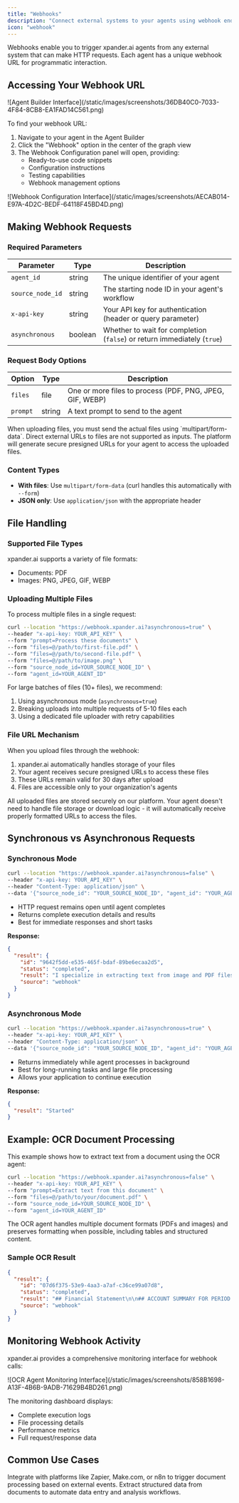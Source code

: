 ```yaml
---
title: "Webhooks"
description: "Connect external systems to your agents using webhook endpoints"
icon: "webhook"
---
```


Webhooks enable you to trigger xpander.ai agents from any external system that can make HTTP requests. Each agent has a unique webhook URL for programmatic interaction.

## Accessing Your Webhook URL

<Frame caption="Agent Builder Interface">
![Agent Builder Interface](/static/images/screenshots/36DB40C0-7033-4F84-8CB8-EA1FAD14C561.png)
</Frame>

To find your webhook URL:
1. Navigate to your agent in the Agent Builder
2. Click the "Webhook" option in the center of the graph view
3. The Webhook Configuration panel will open, providing:
   - Ready-to-use code snippets
   - Configuration instructions
   - Testing capabilities
   - Webhook management options

<Frame caption="Webhook Configuration Interface">
![Webhook Configuration Interface](/static/images/screenshots/AECAB014-E97A-4D2C-BEDF-64118F45BD4D.png)
</Frame>

## Making Webhook Requests

### Required Parameters

| Parameter | Type | Description |
| --------- | ---- | ----------- |
| `agent_id` | string | The unique identifier of your agent |
| `source_node_id` | string | The starting node ID in your agent's workflow |
| `x-api-key` | string | Your API key for authentication (header or query parameter) |
| `asynchronous` | boolean | Whether to wait for completion (`false`) or return immediately (`true`) |

### Request Body Options

| Option | Type | Description |
| ------ | ---- | ----------- |
| `files` | file | One or more files to process (PDF, PNG, JPEG, GIF, WEBP) |
| `prompt` | string | A text prompt to send to the agent |

<Warning>
When uploading files, you must send the actual files using `multipart/form-data`. Direct external URLs to files are not supported as inputs. The platform will generate secure presigned URLs for your agent to access the uploaded files.
</Warning>

### Content Types

- **With files**: Use `multipart/form-data` (curl handles this automatically with `--form`)
- **JSON only**: Use `application/json` with the appropriate header

## File Handling

### Supported File Types

xpander.ai supports a variety of file formats:
- Documents: PDF
- Images: PNG, JPEG, GIF, WEBP

### Uploading Multiple Files

To process multiple files in a single request:

```bash
curl --location "https://webhook.xpander.ai?asynchronous=true" \
--header "x-api-key: YOUR_API_KEY" \
--form "prompt=Process these documents" \
--form "files=@/path/to/first-file.pdf" \
--form "files=@/path/to/second-file.pdf" \
--form "files=@/path/to/image.png" \
--form "source_node_id=YOUR_SOURCE_NODE_ID" \
--form "agent_id=YOUR_AGENT_ID"
```

For large batches of files (10+ files), we recommend:
1. Using asynchronous mode (`asynchronous=true`)
2. Breaking uploads into multiple requests of 5-10 files each
3. Using a dedicated file uploader with retry capabilities

### File URL Mechanism

When you upload files through the webhook:

1. xpander.ai automatically handles storage of your files
2. Your agent receives secure presigned URLs to access these files
3. These URLs remain valid for 30 days after upload
4. Files are accessible only to your organization's agents

<Info>
All uploaded files are stored securely on our platform. Your agent doesn't need to handle file storage or download logic - it will automatically receive properly formatted URLs to access the files.
</Info>

## Synchronous vs Asynchronous Requests

### Synchronous Mode

```bash
curl --location "https://webhook.xpander.ai?asynchronous=false" \
--header "x-api-key: YOUR_API_KEY" \
--header "Content-Type: application/json" \
--data '{"source_node_id": "YOUR_SOURCE_NODE_ID", "agent_id": "YOUR_AGENT_ID", "prompt": "What can you do?"}'
```

- HTTP request remains open until agent completes
- Returns complete execution details and results
- Best for immediate responses and short tasks

**Response:**

```json
{
  "result": {
    "id": "9642f5dd-e535-465f-bdaf-89be6ecaa2d5",
    "status": "completed",
    "result": "I specialize in extracting text from image and PDF files using Optical Character Recognition (OCR) technology. If you provide me with a file in a supported format (pdf, png, jpeg, gif, webp), I can extract the text content for you.",
    "source": "webhook"
  }
}
```

### Asynchronous Mode

```bash
curl --location "https://webhook.xpander.ai?asynchronous=true" \
--header "x-api-key: YOUR_API_KEY" \
--header "Content-Type: application/json" \
--data '{"source_node_id": "YOUR_SOURCE_NODE_ID", "agent_id": "YOUR_AGENT_ID", "prompt": "What can you do?"}'
```

- Returns immediately while agent processes in background
- Best for long-running tasks and large file processing
- Allows your application to continue execution

**Response:**

```json
{
  "result": "Started"
}
```

## Example: OCR Document Processing

This example shows how to extract text from a document using the OCR agent:

```bash
curl --location "https://webhook.xpander.ai?asynchronous=false" \
--header "x-api-key: YOUR_API_KEY" \
--form "prompt=Extract text from this document" \
--form "files=@/path/to/your/document.pdf" \
--form "source_node_id=YOUR_SOURCE_NODE_ID" \
--form "agent_id=YOUR_AGENT_ID"
```

<Info>
The OCR agent handles multiple document formats (PDFs and images) and preserves formatting when possible, including tables and structured content.
</Info>

### Sample OCR Result

```json
{
  "result": {
    "id": "07d6f375-53e9-4aa3-a7af-c36ce99a07d8",
    "status": "completed",
    "result": "## Financial Statement\n\n## ACCOUNT SUMMARY FOR PERIOD ENDED SEPTEMBER 30, 2024\n\n| Description | Amount | Percentage |\n|------------|--------|------------|\n| Opening Balance | 50,000 | - |\n| Deposits | 25,000 | - |\n| Withdrawals | (10,000) | - |\n| Fees | (1,500) | 3% |\n| Interest | 1,200 | 2.4% |\n| Closing Balance | 64,700 | - |",
    "source": "webhook"
  }
}
```

## Monitoring Webhook Activity

xpander.ai provides a comprehensive monitoring interface for webhook calls:

<Frame caption="Webhook Monitoring Interface">
![OCR Agent Monitoring Interface](/static/images/screenshots/858B1698-A13F-4B6B-9ADB-71629B4BD261.png)
</Frame>

The monitoring dashboard displays:
- Complete execution logs
- File processing details
- Performance metrics
- Full request/response data

## Common Use Cases

<CardGroup cols={2}>
  <Card title="Workflow Automation" icon="robot">
    Integrate with platforms like Zapier, Make.com, or n8n to trigger document processing based on external events.
  </Card>
  
  <Card title="Document Processing" icon="file-pdf">
    Extract structured data from documents to automate data entry and analysis workflows.
  </Card>
</CardGroup>